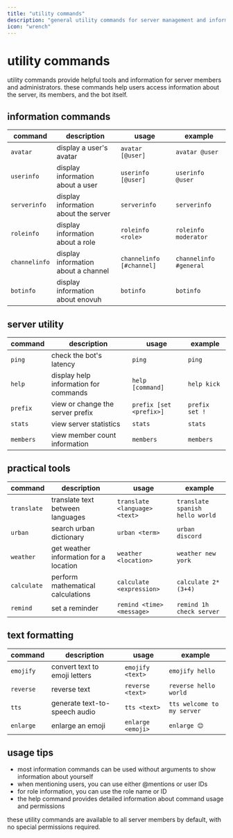 ```yaml
---
title: "utility commands"
description: "general utility commands for server management and information"
icon: "wrench"
---
```


# utility commands

utility commands provide helpful tools and information for server members and administrators. these commands help users access information about the server, its members, and the bot itself.

## information commands

| command       | description                          | usage                    | example                |
| ------------- | ------------------------------------ | ------------------------ | ---------------------- |
| `avatar`      | display a user's avatar              | `avatar [@user]`         | `avatar @user`         |
| `userinfo`    | display information about a user     | `userinfo [@user]`       | `userinfo @user`       |
| `serverinfo`  | display information about the server | `serverinfo`             | `serverinfo`           |
| `roleinfo`    | display information about a role     | `roleinfo <role>`        | `roleinfo moderator`   |
| `channelinfo` | display information about a channel  | `channelinfo [#channel]` | `channelinfo #general` |
| `botinfo`     | display information about enovuh     | `botinfo`                | `botinfo`              |

## server utility

| command   | description                           | usage                   | example        |
| --------- | ------------------------------------- | ----------------------- | -------------- |
| `ping`    | check the bot's latency               | `ping`                  | `ping`         |
| `help`    | display help information for commands | `help [command]`        | `help kick`    |
| `prefix`  | view or change the server prefix      | `prefix [set <prefix>]` | `prefix set !` |
| `stats`   | view server statistics                | `stats`                 | `stats`        |
| `members` | view member count information         | `members`               | `members`      |

## practical tools

| command     | description                            | usage                         | example                         |
| ----------- | -------------------------------------- | ----------------------------- | ------------------------------- |
| `translate` | translate text between languages       | `translate <language> <text>` | `translate spanish hello world` |
| `urban`     | search urban dictionary                | `urban <term>`                | `urban discord`                 |
| `weather`   | get weather information for a location | `weather <location>`          | `weather new york`              |
| `calculate` | perform mathematical calculations      | `calculate <expression>`      | `calculate 2*(3+4)`             |
| `remind`    | set a reminder                         | `remind <time> <message>`     | `remind 1h check server`        |

## text formatting

| command   | description                   | usage             | example                    |
| --------- | ----------------------------- | ----------------- | -------------------------- |
| `emojify` | convert text to emoji letters | `emojify <text>`  | `emojify hello`            |
| `reverse` | reverse text                  | `reverse <text>`  | `reverse hello world`      |
| `tts`     | generate text-to-speech audio | `tts <text>`      | `tts welcome to my server` |
| `enlarge` | enlarge an emoji              | `enlarge <emoji>` | `enlarge 😊`               |

## usage tips

- most information commands can be used without arguments to show information about yourself
- when mentioning users, you can use either @mentions or user IDs
- for role information, you can use the role name or ID
- the help command provides detailed information about command usage and permissions

these utility commands are available to all server members by default, with no special permissions required.
